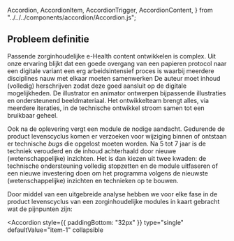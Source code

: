   Accordion,
  AccordionItem,
  AccordionTrigger,
  AccordionContent,
} from "../../../components/accordion/Accordion.js";

## Probleem definitie

Passende zorginhoudelijke e-Health content ontwikkelen is complex. Uit onze ervaring blijkt dat een goede overgang van een papieren protocol naar een digitale variant een erg arbeidsintensief proces is waarbij meerdere disciplines nauw met elkaar moeten samenwerken De auteur moet inhoud (volledig) herschrijven zodat deze goed aansluit op de digitale mogelijkheden. De illustrator en animator ontwerpen bijpassende illustraties en ondersteunend beeldmateriaal. Het ontwikkelteam brengt alles, via meerdere iteraties, in de technische ontwikkel stroom samen tot een bruikbaar geheel.

Ook na de oplevering vergt een module de nodige aandacht. Gedurende de product levenscyclus komen er verzoeken voor wijziging binnen of ontstaan er technische _bugs_ die opgelost moeten worden. Na 5 tot 7 jaar is de techniek verouderd en de inhoud achterhaald door nieuwe (wetenschappelijke) inzichten. Het is dan kiezen uit twee kwaden: de technische ondersteuning volledig stopzetten en de module uitfaseren of een nieuwe investering doen om het programma volgens de nieuwste (wetenschappelijke) inzichten en technieken op te bouwen.

Door middel van een uitgebreide analyse hebben we voor elke fase in de product levenscyclus van een zorginhoudelijke modules in kaart gebracht wat de pijnpunten zijn:

<Accordion
  style={{ paddingBottom: "32px" }}
  type="single"
  defaultValue="item-1"
  collapsible
>
  <AccordionItem value="item-1">
    <AccordionTrigger title="Verkoopfase" src="/icons/money.svg" />
    <AccordionContent>
      <div style={{ display: "flex", flexDirection: "column", gap: "12px" }}>
        <ListItem
          src="/projects/gestandaardiseerde-ehealth-modules-ontwikkelen/pijnpunt-budget.svg"
          title="Lagere budgetten"
          description="Zorgorganisaties houden de hand op de knip"
        />
        <ListItem
          src="/projects/gestandaardiseerde-ehealth-modules-ontwikkelen/pijnpunt-businesscase.svg"
          title="Geen duurzame businesscase"
          description="Het vele maatwerk maakt kosten inschatting moeilijk"
        />
      </div>
    </AccordionContent>
  </AccordionItem>
  <AccordionItem value="item-2">
    <AccordionTrigger title="Bouwfase" src="/icons/hammer-line.svg" />
    <AccordionContent>
      <div style={{ display: "flex", flexDirection: "column", gap: "12px" }}>
        <ListItem
          src="/projects/gestandaardiseerde-ehealth-modules-ontwikkelen/pijnpunt-maatwerk.svg"
          title="Maatwerk"
          description="Eke module wordt voor 75% opnieuw in code opgebouwd"
        />
        <ListItem
          src="/projects/gestandaardiseerde-ehealth-modules-ontwikkelen/pijnpunt-capaciteit.svg"
          title="Bottleneck capaciteit"
          description="Niet parallel ontwikkelen door de schaarse capaciteit van developers"
        />
        <ListItem
          src="/projects/gestandaardiseerde-ehealth-modules-ontwikkelen/pijnpunt-doorlooptijd.svg"
          title="Lange doorlooptijd en hoge kosten"
          description="Het ontwikkelen is duur in relatie tot de levensduur en opbrengsten"
        />
      </div>
    </AccordionContent>
  </AccordionItem>
  <AccordionItem value="item-3">
    <AccordionTrigger title="Gebruiksfase" src="/icons/smartphone.svg" />
    <AccordionContent>
      <div style={{ display: "flex", flexDirection: "column", gap: "12px" }}>
        <ListItem
          src="/projects/gestandaardiseerde-ehealth-modules-ontwikkelen/pijnpunt-responsive.svg"
          title="Niet responsive"
          description="Modules zijn niet goed op mobiele apparaten te gebruiken"
        />
        <ListItem
          src="/projects/gestandaardiseerde-ehealth-modules-ontwikkelen/pijnpunt-toegankelijkheid.svg"
          title="Slechte toegankelijkheid"
          description="Modules voldoen niet aan standaarden voor toegankelijkheid"
        />
      </div>
    </AccordionContent>
  </AccordionItem>
  <AccordionItem value="item-4">
    <AccordionTrigger title="Onderzoeksfase" src="/icons/search-eye-line.svg" />
    <AccordionContent>
      <div style={{ display: "flex", flexDirection: "column", gap: "12px" }}>
        <ListItem
          src="/projects/gestandaardiseerde-ehealth-modules-ontwikkelen/pijnpunt-omslachtig.svg"
          title="Omslachtig process"
          description="Alleen developers kunnen wijzigingen doorvoeren"
        />
        <ListItem
          src="/projects/gestandaardiseerde-ehealth-modules-ontwikkelen/pijnpunt-bugs.svg"
          title="Specifieke bugs"
          description="Aantal bugs stijgt evenredig met het aantal modules"
        />
      </div>
    </AccordionContent>
  </AccordionItem>
  <AccordionItem value="item-5">
    <AccordionTrigger title="Onderhoudsfase" src="/icons/settings-line.svg" />
    <AccordionContent>
      <div style={{ display: "flex", flexDirection: "column", gap: "12px" }}>
        <ListItem
          src="/projects/gestandaardiseerde-ehealth-modules-ontwikkelen/pijnpunt-data.svg"
          title="Ongestructureerde data"
          description="Data wordt ongestructureerd opgeslagen"
        />
        <ListItem
          src="/projects/gestandaardiseerde-ehealth-modules-ontwikkelen/pijnpunt-data-export.svg"
          title="Maatwerk export"
          description="Developer maakt op verzoek van de klant een maatwerk export"
        />
      </div>
    </AccordionContent>
  </AccordionItem>
</Accordion>
